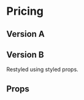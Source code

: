 


<Meta title="Themes|boss-care/Containers/Pricing" component={Pricing} />

# Pricing

## Version A

<Preview>
  <Story name="Version A">
    <Theme>
      <Pricing />
    </Theme>
  </Story>
</Preview>

## Version B

Restyled using styled props.

<Preview>
  <Story name="Version B">
    <Theme>
      <Pricing
        useRadios
        text="Ut commodo suscipit neque vitae suscipit. Mauris congue viverra dolor, vel lobortis elit venenatis vel. Nunc non orci ut mi semper aliquet. Nullam vitae tortor faucibus, vehicula lorem in, convallis mi."
        GridProps={{
          gridTemplateAreas: {
            _: '"caption" "switch" "cards"',
            lg:
              '"spacer empty cards spacer2" "spacer caption cards spacer2" "spacer switch cards spacer2" "spacer empty2 cards spacer2"',
          },
          gridTemplateRows: {
            _: 'auto auto auto',
            lg: '1fr auto auto 1fr',
          },
          gridTemplateColumns: {
            _: '1fr',
            lg: '1fr 370px 630px 1fr',
          },
          gridRowGap: '30px',
          gridColumnGap: '30px',
        }}
        CaptionProps={{
          ...Pricing.defaultProps.CaptionProps,
          textAlign: 'left',
          mr: {
            _: 'auto',
            lg: 30,
          },
        }}
        SwitchWrapperProps={{
          ...Pricing.defaultProps.SwitchWrapperProps,
          justifyContent: 'flex-start',
        }}
        prices={{
          ...data.pricing.prices,
          sections: [
            {
              title: 'Beginner',
              price: {
                a: '$3',
                b: '$30',
              },
              features: [
                {
                  text: 'Ut commodo suscipit',
                  check: true,
                },
                {
                  text: 'Mauris congue viverra',
                  check: true,
                },
                {
                  text: 'Nunc non orci ut mi',
                  check: true,
                },
                {
                  text: 'Nullam vitae tortor',
                  check: true,
                },
                {
                  text: 'Lorem ipsum dolor sit',
                  check: false,
                },
                {
                  text: 'Fusce quis vestibulum',
                  check: false,
                },
              ],
              button: {
                text: 'Choose beginner',
                ButtonProps: {
                  as: 'a',
                  href: 'https://quocs.com',
                },
              },
            },
            {
              title: 'Professional',
              price: {
                a: '$12',
                b: '$120',
              },
              features: [
                {
                  text: 'Ut commodo suscipit',
                  check: true,
                },
                {
                  text: 'Mauris congue viverra',
                  check: true,
                },
                {
                  text: 'Nunc non orci ut mi',
                  check: true,
                },
                {
                  text: 'Nullam vitae tortor',
                  check: true,
                },
                {
                  text: 'Lorem ipsum dolor sit',
                  check: true,
                },
                {
                  text: 'Fusce quis vestibulum',
                  check: true,
                },
              ],
              button: {
                text: 'Choose professional',
                ButtonProps: {
                  as: 'a',
                  href: 'https://quocs.com',
                },
              },
            },
          ],
        }}
        sections={{
          ...Pricing.defaultProps.sections.slice(1, 3),
        }}
      />
    </Theme>
  </Story>
</Preview>

## Props

<Props of={Pricing} />
